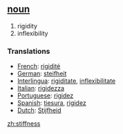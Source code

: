 == [[noun]] == 
# rigidity
# inflexibility

=== Translations === 
*[[French]]: [[rigidité]] 
*[[German]]: [[steifheit]] 
*[[Interlingua]]: [[rigiditate]], [[inflexibilitate]] 
*[[Italian]]: [[rigidezza]] 
*[[Portuguese]]: [[rigidez]] 
*[[Spanish]]: [[tiesura]], [[rigidez]]
*[[Dutch]]: [[Stijfheid]]

[[zh:stiffness]]